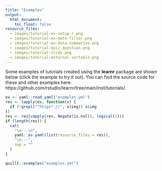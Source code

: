 ```yaml
---
title: "Examples"
output:
  html_document:
    toc_float: false
resource_files:
  - images/tutorial-ex-setup-r.png
  - images/tutorial-ex-data-filter.png
  - images/tutorial-ex-data-summarise.png
  - images/tutorial-quiz_question.png
  - images/tutorial-slidy.png
  - images/tutorial-external-sortable.png
---
```


Some examples of tutorials created using the **learnr** package are shown below (click the example to try it out). You can find the source code for these and other examples here:  https://github.com/rstudio/learnr/tree/main/inst/tutorials/.

```r
ex <- yaml::read_yaml("examples.yml")
res <- lapply(ex, function(x) {
  if (!grepl("^https?://", x$img)) x$img
})
res <- res[vapply(res, Negate(is.null), logical(1))]
if (length(res)) {
  cat(
    "\n---\n", 
    yaml::as.yaml(list(resource_files = res)),
    "\n---",
    sep = ""
  )
}
```

```r
quillt::examples("examples.yml")
```
